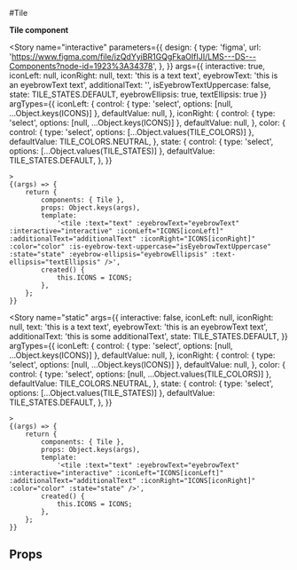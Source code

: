
<Meta title="components/Tile" component={Tile} />

#Tile

**Tile component**

<Story
	name="interactive"
	parameters={{
		design: {
			type: 'figma',
			url: 'https://www.figma.com/file/izQdYyiBR1GQgFkaOIfIJI/LMS---DS---Components?node-id=1923%3A34378',
		},
	}}
	args={{
		interactive: true,
		iconLeft: null,
		iconRight: null,
		text: 'this is a text text',
		eyebrowText: 'this is an eyebrowText text',
		additionalText: '',
		isEyebrowTextUppercase: false,
		state: TILE_STATES.DEFAULT,
		eyebrowEllipsis: true,
		textEllipsis: true
	}}
	argTypes={{
		iconLeft: {
			control: { type: 'select', options: [null, ...Object.keys(ICONS)] },
			defaultValue: null,
		},
		iconRight: {
			control: { type: 'select', options: [null, ...Object.keys(ICONS)] },
			defaultValue: null,
		},
		color: {
			control: { type: 'select', options: [...Object.values(TILE_COLORS)] },
			defaultValue: TILE_COLORS.NEUTRAL,
		},
		state: {
			control: { type: 'select', options: [...Object.values(TILE_STATES)] },
			defaultValue: TILE_STATES.DEFAULT,
		},
	}}
>
	>
	{(args) => {
		return {
			components: { Tile },
			props: Object.keys(args),
			template:
				'<tile :text="text" :eyebrowText="eyebrowText" :interactive="interactive" :iconLeft="ICONS[iconLeft]" :additionalText="additionalText" :iconRight="ICONS[iconRight]" :color="color" :is-eyebrow-text-uppercase="isEyebrowTextUppercase" :state="state" :eyebrow-ellipsis="eyebrowEllipsis" :text-ellipsis="textEllipsis" />',
			created() {
				this.ICONS = ICONS;
			},
		};
	}}
</Story>

<Story
	name="static"
	args={{
		interactive: false,
		iconLeft: null,
		iconRight: null,
		text: 'this is a text text',
		eyebrowText: 'this is an eyebrowText text',
		additionalText: 'this is some additionalText',
		state: TILE_STATES.DEFAULT,
	}}
	argTypes={{
		iconLeft: {
			control: { type: 'select', options: [null, ...Object.keys(ICONS)] },
			defaultValue: null,
		},
		iconRight: {
			control: { type: 'select', options: [null, ...Object.keys(ICONS)] },
			defaultValue: null,
		},
		color: {
			control: { type: 'select', options: [null, ...Object.values(TILE_COLORS)] },
			defaultValue: TILE_COLORS.NEUTRAL,
		},
		state: {
			control: { type: 'select', options: [...Object.values(TILE_STATES)] },
			defaultValue: TILE_STATES.DEFAULT,
		},
	}}
>
	>
	{(args) => {
		return {
			components: { Tile },
			props: Object.keys(args),
			template:
				'<tile :text="text" :eyebrowText="eyebrowText" :interactive="interactive" :iconLeft="ICONS[iconLeft]" :additionalText="additionalText" :iconRight="ICONS[iconRight]" :color="color" :state="state" />',
			created() {
				this.ICONS = ICONS;
			},
		};
	}}
</Story>

## Props

<Props of={WnlSelect} />
